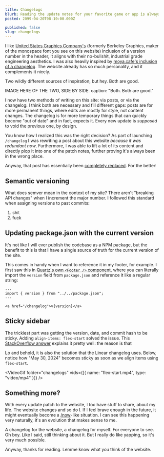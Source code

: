 ```yaml
---
title: Changelogs
blurb: Reading the update notes for your favorite game or app is always exciting. What's changed? What's not? Maybe websites should do it too.
posted: 2099-04-20T08:10:00.000Z

published: false
slug: changelogs
---
```



I like [United States Graphics Company's](https://berkeleygraphics.com/engineering/) (formerly Berkeley Graphics, maker of the monospace font you see on this website) inclusion of a version number in the header, it aligns with their no-bullshit, industrial grade engineering aesthetics. I was also heavily inspired by [moya.cafe's inclusion of a changelog](https://moya.cafe/). The website already has so much personality, and it complements it nicely.

Two wildly different sources of inspiration, but hey. Both are good.

IMAGE HERE OF THE TWO, SIDE BY SIDE. caption: "Both. Both are good."

I now have two methods of writing on this site: via posts, or via the changelog. I think both are necessary and fill different gaps: posts are for more permanent things, where edits are mostly for style, not content changes. The changelog is for more temporary things that can quickly become "out of date" and in fact, expects it. Every new update is _supposed_ to void the previous one, by design.

You know how I realized this was the right decision? As part of launching `/changelog` I was rewriting a post about this website _because it was redundant now_. Furthermore, I was able to lift a lot of its content and directly plop it into one of the patch notes, further proving it's always been in the wrong place.

Anyway, that post has essentially been [completely replaced](/posts/wip). For the better!

## Semantic versioning

What does semver mean in the context of my site? There aren't "breaking API changes" when I increment the major number. I followed this standard when assigning versions to past commits:

1. shit
2. fuck

## Updating package.json with the current version

It's not like I will ever publish the codebase as a NPM package, but the benefit to this is that I have a single source of truth for the current version of the site.

This comes in handy when I want to reference it in my footer, for example. I first saw this in [Quartz's own `<Footer />` component](https://github.com/jackyzha0/quartz/blob/244801af65b9e628927c1f1b2518ae62ca2e354f/quartz/components/Footer.tsx#L3), where you can literally import the `version` field from `package.json` and reference it like a regular string:

```astro
---
import { version } from "../../package.json";
---

<a href="/changelog">v{version}</a>
```

## Sticky sidebar

The trickiest part was getting the version, date, and commit hash to be sticky. Adding `align-items: flex-start` solved the issue. This [StackOverflow answer](https://stackoverflow.com/a/66416972) explains it pretty well: the reason is that

Lo and behold, it is also the solution that the Linear changelog uses. Below, notice how "May 30, 2024" becomes sticky as soon as we align items using `flex-start`.

<VideoGif folder="changelogs" vids={[{ name: "flex-start.mp4", type: "video/mp4" }]} />

## Something more?

With every update patch to the website, I too have stuff to share, about my life. The website changes and so do I. If I feel brave enough in the future, it might eventually become a [/now](https://nownownow.com/about)-like situation. I can see this happening very naturally, it's an evolution that makes sense to me.

A changelog for the website, a changelog for myself. For everyone to see. Oh boy. Like I said, still thinking about it. But I really do like yapping, so it's very much possible.

Anyway, thanks for reading. Lemme know what you think of the website.
